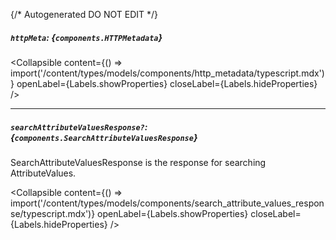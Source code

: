 {/* Autogenerated DO NOT EDIT  */}

##### `httpMeta`: *{`components.HTTPMetadata`}*

<Collapsible content={() => import('/content/types/models/components/http_metadata/typescript.mdx')} openLabel={Labels.showProperties} closeLabel={Labels.hideProperties} />


---
##### `searchAttributeValuesResponse?`: *{`components.SearchAttributeValuesResponse`}*
SearchAttributeValuesResponse is the response for searching AttributeValues.

<Collapsible content={() => import('/content/types/models/components/search_attribute_values_response/typescript.mdx')} openLabel={Labels.showProperties} closeLabel={Labels.hideProperties} />



